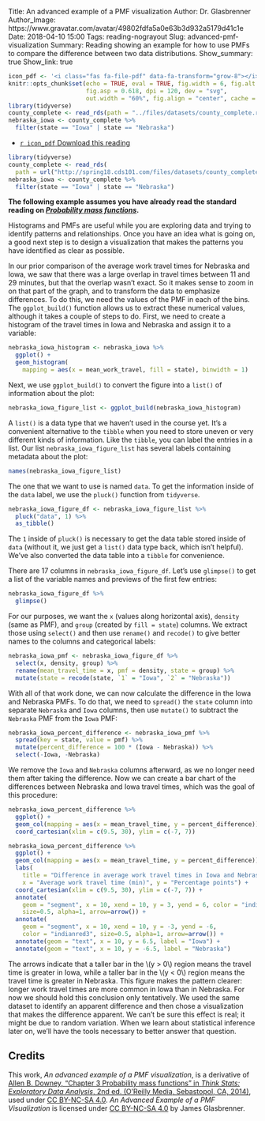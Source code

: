 Title: An advanced example of a PMF visualization
Author: Dr. Glasbrenner
Author_Image: https://www.gravatar.com/avatar/49802fdfa5a0e63b3d932a5179d41c1e
Date: 2018-04-10 15:00
Tags: reading-nograyout
Slug: advanced-pmf-visualization
Summary: Reading showing an example for how to use PMFs to compare the difference between two data distributions.
Show_summary: true
Show_link: true

```r
icon_pdf <- '<i class="fas fa-file-pdf" data-fa-transform="grow-8"></i>&nbsp;'
knitr::opts_chunk$set(echo = TRUE, eval = TRUE, fig.width = 6, fig.alt = "",
                      fig.asp = 0.618, dpi = 120, dev = "svg",
                      out.width = "60%", fig.align = "center", cache = TRUE)
library(tidyverse)
county_complete <- read_rds(path = "../files/datasets/county_complete.rds")
nebraska_iowa <- county_complete %>%
  filter(state == "Iowa" | state == "Nebraska")
```

::: {.no-bullets}

*   [`r icon_pdf` Download this reading][reading-pdf]

:::

```r
library(tidyverse)
county_complete <- read_rds(
  path = url("http://spring18.cds101.com/files/datasets/county_complete.rds"))
nebraska_iowa <- county_complete %>%
  filter(state == "Iowa" | state == "Nebraska")
```

**The following example assumes you have already read the standard reading on [_Probability mass functions_][pmf-reading].**

Histograms and PMFs are useful while you are exploring data and trying to identify patterns and relationships.
Once you have an idea what is going on, a good next step is to design a visualization that makes the patterns you have identified as clear as possible.

In our prior comparison of the average work travel times for Nebraska and Iowa, we saw that there was a large overlap in travel times between 11 and 29 minutes, but that the overlap wasn't exact.
So it makes sense to zoom in on that part of the graph, and to transform the data to emphasize differences.
To do this, we need the values of the PMF in each of the bins.
The `ggplot_build()` function allows us to extract these numerical values, although it takes a couple of steps to do.
First, we need to create a histogram of the travel times in Iowa and Nebraska and assign it to a variable:

```r
nebraska_iowa_histogram <- nebraska_iowa %>%
  ggplot() +
  geom_histogram(
    mapping = aes(x = mean_work_travel, fill = state), binwidth = 1)
```

Next, we use `ggplot_build()` to convert the figure into a `list()` of information about the plot:

```r
nebraska_iowa_figure_list <- ggplot_build(nebraska_iowa_histogram)
```

A `list()` is a data type that we haven't used in the course yet.
It's a convenient alternative to the `tibble` when you need to store uneven or very different kinds of information.
Like the `tibble`, you can label the entries in a list.
Our list `nebraska_iowa_figure_list` has several labels containing metadata about the plot:

```r
names(nebraska_iowa_figure_list)
```

The one that we want to use is named `data`.
To get the information inside of the `data` label, we use the `pluck()` function from `tidyverse`.

```r
nebraska_iowa_figure_df <- nebraska_iowa_figure_list %>%
  pluck("data", 1) %>%
  as_tibble()
```

The `1` inside of `pluck()` is necessary to get the data table stored inside of `data` (without it, we just get a `list()` data type back, which isn't helpful).
We've also converted the data table into a `tibble` for convenience.

There are 17 columns in `nebraska_iowa_figure_df`.
Let's use `glimpse()` to get a list of the variable names and previews of the first few entries:

```r
nebraska_iowa_figure_df %>%
  glimpse()
```

For our purposes, we want the `x` (values along horizontal axis), `density` (same as PMF), and `group` (created by `fill = state`) columns.
We extract those using `select()` and then use `rename()` and `recode()` to give better names to the columns and categorical labels:

```r
nebraska_iowa_pmf <- nebraska_iowa_figure_df %>%
  select(x, density, group) %>%
  rename(mean_travel_time = x, pmf = density, state = group) %>%
  mutate(state = recode(state, `1` = "Iowa", `2` = "Nebraska"))
```

With all of that work done, we can now calculate the difference in the Iowa and Nebraska PMFs.
To do that, we need to `spread()` the `state` column into separate `Nebraska` and `Iowa` columns, then use `mutate()` to subtract the `Nebraska` PMF from the `Iowa` PMF:

```r
nebraska_iowa_percent_difference <- nebraska_iowa_pmf %>%
  spread(key = state, value = pmf) %>%
  mutate(percent_difference = 100 * (Iowa - Nebraska)) %>%
  select(-Iowa, -Nebraska)
```

We remove the `Iowa` and `Nebraska` columns afterward, as we no longer need them after taking the difference.
Now we can create a bar chart of the differences between Nebraska and Iowa travel times, which was the goal of this procedure:

```r
nebraska_iowa_percent_difference %>%
  ggplot() +
  geom_col(mapping = aes(x = mean_travel_time, y = percent_difference)) +
  coord_cartesian(xlim = c(9.5, 30), ylim = c(-7, 7))
```

```r
nebraska_iowa_percent_difference %>%
  ggplot() +
  geom_col(mapping = aes(x = mean_travel_time, y = percent_difference)) +
  labs(
    title = "Difference in average work travel times in Iowa and Nebraska",
    x = "Average work travel time (min)", y = "Percentage points") +
  coord_cartesian(xlim = c(9.5, 30), ylim = c(-7, 7)) +
  annotate(
    geom = "segment", x = 10, xend = 10, y = 3, yend = 6, color = "indianred3",
    size=0.5, alpha=1, arrow=arrow()) +
  annotate(
    geom = "segment", x = 10, xend = 10, y = -3, yend = -6,
    color = "indianred3", size=0.5, alpha=1, arrow=arrow()) +
  annotate(geom = "text", x = 10, y = 6.5, label = "Iowa") +
  annotate(geom = "text", x = 10, y = -6.5, label = "Nebraska")
```

The arrows indicate that a taller bar in the \\(y > 0\\) region means the travel time is greater in Iowa, while a taller bar in the \\(y < 0\\) region means the travel time is greater in Nebraska.
This figure makes the pattern clearer: longer work travel times are more common in Iowa than in Nebraska.
For now we should hold this conclusion only tentatively.
We used the same dataset to identify an apparent difference and then chose a visualization that makes the difference apparent.
We can't be sure this effect is real; it might be due to random variation.
When we learn about statistical inference later on, we'll have the tools necessary to better answer that question.

## Credits

::: {.license}
This work, *An advanced example of a PMF visualization*, is a derivative of [Allen B. Downey, "Chapter 3 Probability mass functions" in *Think Stats: Exploratory Data Analysis*, 2nd ed. (O'Reilly Media, Sebastopol, CA, 2014)][think-stats-2], used under [CC BY-NC-SA 4.0][cc-4-by-nc-sa].
*An Advanced Example of a PMF Visualization* is licensed under [CC BY-NC-SA 4.0][cc-4-by-nc-sa] by James Glasbrenner.
:::

[pmf-reading]:   /materials/representing-distributions-pmf/
[reading-pdf]:   /doc/advanced_pmf_example.pdf
[think-stats-2]: http://a.co/grOJGrv 
[cc-4-by-nc-sa]: http://creativecommons.org/licenses/by-nc-sa/4.0/
